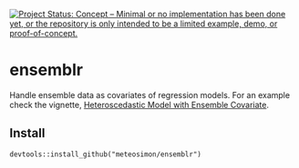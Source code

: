 [![Project Status: Concept – Minimal or no implementation has been done yet, or the repository is only intended to be a limited example, demo, or proof-of-concept.](https://www.repostatus.org/badges/latest/concept.svg)](https://www.repostatus.org/#concept)

# ensemblr

Handle ensemble data as covariates of regression models. For an example check
the vignette, [Heteroscedastic Model with Ensemble Covariate](https://meteosimon.github.io/ensemblr/articles/crch_model.html).


## Install

```
devtools::install_github("meteosimon/ensemblr")
```


